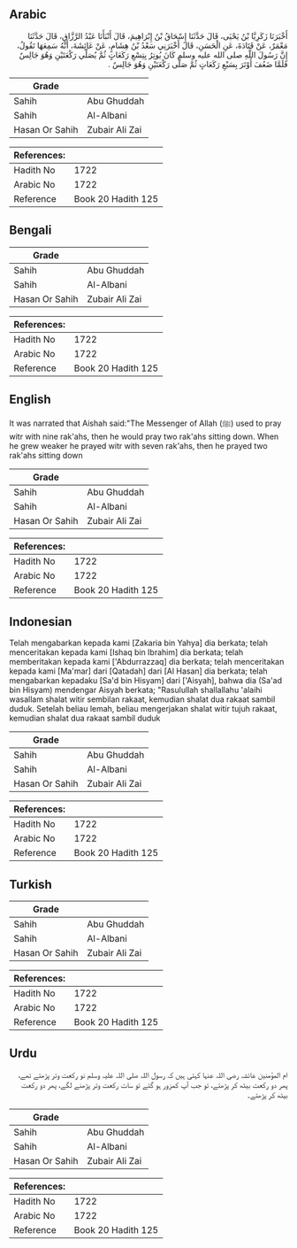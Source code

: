 ## Arabic


<div dir="rtl" lang="ar" style={{fontSize:'larger',backgroundColor:'#f8f9fa',padding:20}}>
أَخْبَرَنَا زَكَرِيَّا بْنُ يَحْيَى، قَالَ حَدَّثَنَا إِسْحَاقُ بْنُ إِبْرَاهِيمَ، قَالَ أَنْبَأَنَا عَبْدُ الرَّزَّاقِ، قَالَ حَدَّثَنَا مَعْمَرٌ، عَنْ قَتَادَةَ، عَنِ الْحَسَنِ، قَالَ أَخْبَرَنِي سَعْدُ بْنُ هِشَامٍ، عَنْ عَائِشَةَ، أَنَّهُ سَمِعَهَا تَقُولُ، إِنَّ رَسُولَ اللَّهِ صلى الله عليه وسلم كَانَ يُوتِرُ بِتِسْعِ رَكَعَاتٍ ثُمَّ يُصَلِّي رَكْعَتَيْنِ وَهُوَ جَالِسٌ فَلَمَّا ضَعُفَ أَوْتَرَ بِسَبْعِ رَكَعَاتٍ ثُمَّ صَلَّى رَكْعَتَيْنِ وَهُوَ جَالِسٌ ‏.‏
</div>
<div style={{backgroundColor:'#f8f9fa',padding:20, marginBottom: 10}}><table> <thead> <tr> <th>Grade</th> <th></th> </tr> </thead> <tbody> <tr><td>Sahih</td><td>Abu Ghuddah</td></tr><tr><td>Sahih</td><td>Al-Albani</td></tr><tr><td>Hasan Or Sahih</td><td>Zubair Ali Zai</td></tr></tbody></table><table> <thead> <tr> <th>References:</th> <th></th> </tr> </thead> <tbody><tr><td>Hadith No</td><td>1722</td></tr><tr><td>Arabic No</td><td>1722</td></tr><tr><td>Reference</td><td>Book 20 Hadith 125</td></tr></tbody></table></div>

## Bengali


<div dir="ltr" lang="bn" style={{fontSize:'larger',backgroundColor:'#f8f9fa',padding:20}}>

</div>
<div style={{backgroundColor:'#f8f9fa',padding:20, marginBottom: 10}}><table> <thead> <tr> <th>Grade</th> <th></th> </tr> </thead> <tbody> <tr><td>Sahih</td><td>Abu Ghuddah</td></tr><tr><td>Sahih</td><td>Al-Albani</td></tr><tr><td>Hasan Or Sahih</td><td>Zubair Ali Zai</td></tr></tbody></table><table> <thead> <tr> <th>References:</th> <th></th> </tr> </thead> <tbody><tr><td>Hadith No</td><td>1722</td></tr><tr><td>Arabic No</td><td>1722</td></tr><tr><td>Reference</td><td>Book 20 Hadith 125</td></tr></tbody></table></div>

## English


<div dir="ltr" lang="en" style={{fontSize:'larger',backgroundColor:'#f8f9fa',padding:20}}>
It was narrated that Aishah said:"The Messenger of Allah (ﷺ) used to pray witr with nine rak'ahs, then he would pray two rak'ahs sitting down. When he grew weaker he prayed witr with seven rak'ahs, then he prayed two rak'ahs sitting down
</div>
<div style={{backgroundColor:'#f8f9fa',padding:20, marginBottom: 10}}><table> <thead> <tr> <th>Grade</th> <th></th> </tr> </thead> <tbody> <tr><td>Sahih</td><td>Abu Ghuddah</td></tr><tr><td>Sahih</td><td>Al-Albani</td></tr><tr><td>Hasan Or Sahih</td><td>Zubair Ali Zai</td></tr></tbody></table><table> <thead> <tr> <th>References:</th> <th></th> </tr> </thead> <tbody><tr><td>Hadith No</td><td>1722</td></tr><tr><td>Arabic No</td><td>1722</td></tr><tr><td>Reference</td><td>Book 20 Hadith 125</td></tr></tbody></table></div>

## Indonesian


<div dir="ltr" lang="id" style={{fontSize:'larger',backgroundColor:'#f8f9fa',padding:20}}>
Telah mengabarkan kepada kami [Zakaria bin Yahya] dia berkata; telah menceritakan kepada kami [Ishaq bin Ibrahim] dia berkata; telah memberitakan kepada kami ['Abdurrazzaq] dia berkata; telah menceritakan kepada kami [Ma'mar] dari [Qatadah] dari [Al Hasan] dia berkata; telah mengabarkan kepadaku [Sa'd bin Hisyam] dari ['Aisyah], bahwa dia (Sa'ad bin Hisyam) mendengar Aisyah berkata; "Rasulullah shallallahu 'alaihi wasallam shalat witir sembilan rakaat, kemudian shalat dua rakaat sambil duduk. Setelah beliau lemah, beliau mengerjakan shalat witir tujuh rakaat, kemudian shalat dua rakaat sambil duduk
</div>
<div style={{backgroundColor:'#f8f9fa',padding:20, marginBottom: 10}}><table> <thead> <tr> <th>Grade</th> <th></th> </tr> </thead> <tbody> <tr><td>Sahih</td><td>Abu Ghuddah</td></tr><tr><td>Sahih</td><td>Al-Albani</td></tr><tr><td>Hasan Or Sahih</td><td>Zubair Ali Zai</td></tr></tbody></table><table> <thead> <tr> <th>References:</th> <th></th> </tr> </thead> <tbody><tr><td>Hadith No</td><td>1722</td></tr><tr><td>Arabic No</td><td>1722</td></tr><tr><td>Reference</td><td>Book 20 Hadith 125</td></tr></tbody></table></div>

## Turkish


<div dir="ltr" lang="tr" style={{fontSize:'larger',backgroundColor:'#f8f9fa',padding:20}}>

</div>
<div style={{backgroundColor:'#f8f9fa',padding:20, marginBottom: 10}}><table> <thead> <tr> <th>Grade</th> <th></th> </tr> </thead> <tbody> <tr><td>Sahih</td><td>Abu Ghuddah</td></tr><tr><td>Sahih</td><td>Al-Albani</td></tr><tr><td>Hasan Or Sahih</td><td>Zubair Ali Zai</td></tr></tbody></table><table> <thead> <tr> <th>References:</th> <th></th> </tr> </thead> <tbody><tr><td>Hadith No</td><td>1722</td></tr><tr><td>Arabic No</td><td>1722</td></tr><tr><td>Reference</td><td>Book 20 Hadith 125</td></tr></tbody></table></div>

## Urdu


<div dir="rtl" lang="ur" style={{fontSize:'larger',backgroundColor:'#f8f9fa',padding:20}}>
ام المؤمنین عائشہ رضی اللہ عنہا کہتی ہیں کہ رسول اللہ صلی اللہ علیہ وسلم نو رکعت وتر پڑھتے تھے، پھر دو رکعت بیٹھ کر پڑھتے، تو جب آپ کمزور ہو گئے تو سات رکعت وتر پڑھنے لگے، پھر دو رکعت بیٹھ کر پڑھتے۔
</div>
<div style={{backgroundColor:'#f8f9fa',padding:20, marginBottom: 10}}><table> <thead> <tr> <th>Grade</th> <th></th> </tr> </thead> <tbody> <tr><td>Sahih</td><td>Abu Ghuddah</td></tr><tr><td>Sahih</td><td>Al-Albani</td></tr><tr><td>Hasan Or Sahih</td><td>Zubair Ali Zai</td></tr></tbody></table><table> <thead> <tr> <th>References:</th> <th></th> </tr> </thead> <tbody><tr><td>Hadith No</td><td>1722</td></tr><tr><td>Arabic No</td><td>1722</td></tr><tr><td>Reference</td><td>Book 20 Hadith 125</td></tr></tbody></table></div>